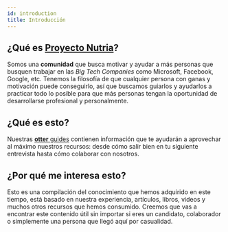 ```yaml
---
id: introduction
title: Introducción
---
```


## ¿Qué es <ins>Proyecto Nutria</ins>?


Somos una **comunidad** que busca motivar y ayudar a más personas que busquen trabajar en las *Big Tech Companies* como Microsoft, 
Facebook, Google, etc. Tenemos la filosofía de que cualquier persona con ganas y motivación puede conseguirlo, así que buscamos guiarlos 
y ayudarlos a practicar todo lo posible para que más personas tengan la oportunidad de desarrollarse profesional y personalmente.

## ¿Qué es esto?

Nuestras <ins>**otter** guides</ins> contienen información que te ayudarán a aprovechar al máximo nuestros recursos: desde cómo salir 
bien en tu siguiente entrevista hasta cómo colaborar con nosotros.

## ¿Por qué me interesa esto?

Esto es una compilación del conocimiento que hemos adquirido en este tiempo, está basado en nuestra experiencia, artículos, libros, 
videos y muchos otros recursos que hemos consumido. Creemos que vas a encontrar este contenido útil sin importar si eres un candidato, 
colaborador o simplemente una persona que llegó aquí por casualidad.